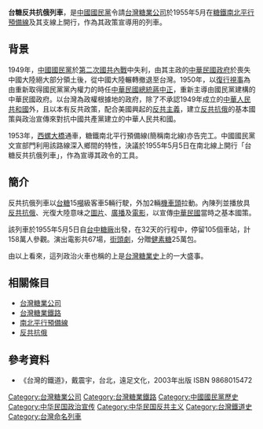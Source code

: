 '''台糖反共抗俄列車'''，是[[中國國民黨|中國國民黨]]令請[[台灣糖業公司|台灣糖業公司]]於1955年5月在[[台灣糖業鐵路|糖鐵]][[南北平行預備線|南北平行預備線]]及其支線上開行，作為其政策宣導用的列車。

== 背景 ==
1949年，[[中國國民黨|中國國民黨]]於[[第二次國共內戰|第二次國共內戰]]中失利，由其主政的[[中華民國政府|中華民國政府]]於喪失中國大陸絕大部分領土後，從中國大陸輾轉撤退至台灣。1950年，以[[復行視事|復行視事]]為由重新取得國民黨黨內權力的時任[[中華民國總統|中華民國總統]][[蔣中正|蔣中正]]，重新主導由國民黨建構的中華民國政府。以台灣為政權根據地的政府，除了不承認1949年成立的[[中華人民共和國|中華人民共和國]]外，且以本有反共政策，配合美國興起的[[反共主義|反共主義]]，建立[[反共抗俄|反共抗俄]]的基本國策與政治宣傳來對抗中國共產黨建立的中華人民共和國。

1953年，[[西螺大橋|西螺大橋]]通車，糖鐵南北平行預備線(簡稱南北線)亦告完工。中國國民黨文宣部門利用該路線深入鄉間的特性，決議於1955年5月5日在南北線上開行「台糖反共抗俄列車」，作為宣導其政令的工具。

== 簡介 ==
反共抗俄列車以[[台糖|台糖]]15[[公噸|噸]]級客車5輛行駛，外加2輛[[鐵路機車|機車頭]]拉動。內陳列並播放具[[反共抗俄|反共抗俄]]、光復大陸意味之[[圖片|圖片]]、[[廣播|廣播]]及[[電影|電影]]，以宣傳[[中華民國|中華民國]]當時之基本國策。

該列車於1955年5月5日自[[台中糖廠|台中糖廠]]出發，在32天的行程中，停留105個車站，計158萬人參觀。演出電影共67場，[[街頭劇場|街頭劇]]，分贈[[健素糖|健素糖]]25萬包。

由以上看來，這列政治火車也稱的上是[[台灣糖業史|台灣糖業史]]上的一大盛事。

== 相關條目 ==
*[[台灣糖業公司|台灣糖業公司]]
*[[台灣糖業鐵路|台灣糖業鐵路]]
*[[南北平行預備線|南北平行預備線]]
*[[反共抗俄|反共抗俄]]

== 參考資料 ==
*《台灣的鐵道》，戴震宇，台北，遠足文化，2003年出版 ISBN 9868015472

[[Category:台灣糖業公司|Category:台灣糖業公司]]
[[Category:台灣糖業鐵路|Category:台灣糖業鐵路]]
[[Category:中國國民黨歷史|Category:中國國民黨歷史]]
[[Category:中华民国政治宣传|Category:中华民国政治宣传]]
[[Category:中华民国反共主义|Category:中华民国反共主义]]
[[Category:台灣鐵道史|Category:台灣鐵道史]]
[[Category:台灣命名列車|Category:台灣命名列車]]